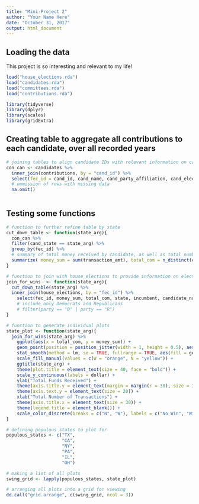 ```yaml
---
title: "Mini-Project 2"
author: "Your Name Here"
date: "October 31, 2017"
output: html_document
---
```



## Loading the data

This project is so interesting and relevant to my life!

```r
load("house_elections.rda")
load("candidates.rda")
load("committees.rda")
load("contributions.rda")
```


```r
library(tidyverse)
library(dplyr)
library(scales)
library(gridExtra)
```

## Creating table to aggregate all contributions to each candidate, over all recorded years
```r
# joining tables to align candidate IDs with relevant information on campaign contributions
con_can <- candidates %>%
  inner_join(contributions, by = "cand_id") %>%
  select(fec_id = cand_id, cand_name, cand_party_affiliation, cand_election_yr, cand_office_district,cand_st1, cand_city, cand_state, cand_zip, cmte_id, committee_name = name, committee_city = city, committee_state = state, transaction_dt, transaction_amt, tran_id) %>%
  # ommission of rows with missing data
  na.omit()
  
```

## Testing some functions
```r

# function to further refine table by state
cut_down_table <- function(state_arg){
  con_can %>%
  filter(cand_state == state_arg) %>%
  group_by(fec_id) %>%
  # summary of total money received by candidate, as well as total number of committees contributing
  summarize( money_sum = sum(transaction_amt), total_com = n_distinct(committee_name))
}

# function to join with house_elections to provide information on election year and result
join_for_wins  <- function(state_arg){
  cut_down_table(state_arg) %>%
  inner_join(house_elections, by = "fec_id") %>%
    select(fec_id, money_sum, total_com, state, incumbent, candidate_name, party, ge_winner)
    # include only Democrats and Republicans
    # filter(party == "D" | party == "R")
}

# function to generate individual plots
state_plot <- function(state_arg){
  join_for_wins(state_arg) %>%
    ggplot(aes(x = total_com, y = money_sum)) + 
    geom_point(position = position_jitter(width = 1, height = 0.5), aes(color = ge_winner)) + 
    stat_smooth(method = lm, se = TRUE, fullrange = TRUE, aes(fill = ge_winner), show.legend = FALSE) + 
    scale_fill_manual(values = c(W = "orange", N = "yellow")) + 
    ggtitle(state_arg) +
    theme(plot.title = element_text(size = 40, face = "bold")) + 
    scale_y_continuous(labels = dollar) + 
    ylab("Total Funds Received") + 
    theme(axis.title.y = element_text(margin = margin(r = 30), size = 30)) + 
    theme(axis.text.y = element_text(size = 20)) +
    xlab("Total Number of Transactions") +
    theme(axis.title.x = element_text(size = 30)) + 
    theme(legend.title = element_blank()) + 
    scale_color_discrete(breaks = c("N", "W"), labels = c("No Win", "Win"))
}

# defining populous states to plot for
populous_states <- c("TX",
                     "CA",
                     "NY",
                     "PA",
                     "IL",
                     "OH")

# making a list of all plots
swing_grid <- lapply(populous_states, state_plot)

# arranging all plots into a grid for viewing
do.call("grid.arrange", c(swing_grid, ncol = 3))

```

